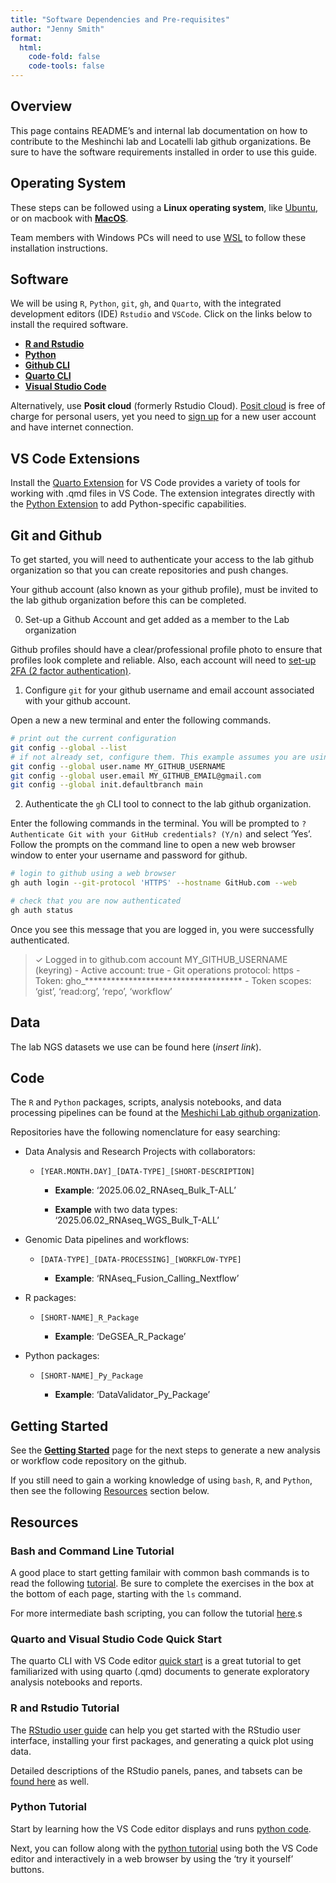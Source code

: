 ```yaml
---
title: "Software Dependencies and Pre-requisites"
author: "Jenny Smith"
format: 
  html:
    code-fold: false
    code-tools: false
---
```


::: callout-tip
## Overview

This page contains README's and internal lab documentation on how to contribute to the Meshinchi lab and Locatelli lab github organizations. Be sure to have the software requirements installed in order to use this guide.
:::

## Operating System

These steps can be followed using a **Linux operating system**, like [Ubuntu](https://ubuntu.com/), or on macbook with [**MacOS**](https://www.apple.com/os/macos/). 

::: callout-important
Team members with Windows PCs will need to use [WSL](https://learn.microsoft.com/en-us/windows/wsl/about) to follow these installation instructions. 
:::

## Software

We will be using `R`, `Python`, `git`, `gh`, and `Quarto`, with the integrated development editors (IDE) `Rstudio` and `VSCode`. Click on the links below to install the required software.

::: {.external target="_blank"}

-   [**R and Rstudio**](https://posit.co/download/rstudio-desktop/)
-   [**Python**](https://www.python.org/downloads/)
-   [**Github CLI**](https://cli.github.com/)
-   [**Quarto CLI**](https://quarto.org/docs/download/)
-   [**Visual Studio Code**](https://code.visualstudio.com/)

Alternatively, use **Posit cloud** (formerly Rstudio Cloud). [Posit cloud](https://posit.cloud) is free of charge for personal users, yet you need to [sign up](https://posit.cloud/plans/free) for a new user account and have internet connection.

## VS Code Extensions

Install the [Quarto Extension](https://marketplace.visualstudio.com/items?itemName=quarto.quarto) for VS Code provides a variety of tools for working with .qmd files in VS Code. The extension integrates directly with the [Python Extension](https://marketplace.visualstudio.com/items?itemName=ms-python.python) to add Python-specific capabilities.


## Git and Github 

To get started, you will need to authenticate your access to the lab github organization so that you can create repositories and push changes. 

::: callout-important
Your github account (also known as your github profile), must be invited to the lab github organization before this can be completed. 
:::

0. Set-up a Github Account and get added as a member to the Lab organization

Github profiles should have a clear/professional profile photo to ensure that profiles look complete and reliable. Also, each account will need to [set-up 2FA (2 factor authentication)](https://docs.github.com/en/authentication/securing-your-account-with-two-factor-authentication-2fa/configuring-two-factor-authentication#configuring-two-factor-authentication-using-text-messages).


1. Configure `git` for your github username and email account associated with your github account. 

Open a new a new terminal and enter the following commands.

```bash
# print out the current configuration 
git config --global --list
# if not already set, configure them. This example assumes you are using a gmail account.
git config --global user.name MY_GITHUB_USERNAME
git config --global user.email MY_GITHUB_EMAIL@gmail.com
git config --global init.defaultbranch main
```

2. Authenticate the `gh` CLI tool to connect to the lab github organization.

Enter the following commands in the terminal. You will be prompted to `? Authenticate Git with your GitHub credentials? (Y/n)` and select 'Yes'. Follow the prompts on the command line to open a new web browser window to enter your username and password for github.

```bash
# login to github using a web browser
gh auth login --git-protocol 'HTTPS' --hostname GitHub.com --web

# check that you are now authenticated
gh auth status
```

Once you see this message that you are logged in, you were successfully authenticated. 

>   ✓ Logged in to github.com account MY_GITHUB_USERNAME (keyring)
>  - Active account: true
>  - Git operations protocol: https
>  - Token: gho_************************************
>  - Token scopes: 'gist', 'read:org', 'repo', 'workflow'

## Data

The lab NGS datasets we use can be found here (*insert link*).

## Code

The `R` and `Python` packages, scripts, analysis notebooks, and data processing pipelines can be found at the [Meshichi Lab github organization](https://github.com/Meshinchi-Lab).

Repositories have the following nomenclature for easy searching:

-   Data Analysis and Research Projects with collaborators:

    -   `[YEAR.MONTH.DAY]_[DATA-TYPE]_[SHORT-DESCRIPTION]`

        -   **Example**: '2025.06.02_RNAseq_Bulk_T-ALL'

        -   **Example** with two data types: '2025.06.02_RNAseq_WGS_Bulk_T-ALL'

-   Genomic Data pipelines and workflows:

    -   `[DATA-TYPE]_[DATA-PROCESSING]_[WORKFLOW-TYPE]`

        -   **Example**: 'RNAseq_Fusion_Calling_Nextflow'

-   R packages:

    -   `[SHORT-NAME]_R_Package`

        -   **Example**: 'DeGSEA_R_Package'

-   Python packages:

    -   `[SHORT-NAME]_Py_Package`

        -   **Example**: 'DataValidator_Py_Package'

## Getting Started

See the [**Getting Started**](git_github_overview.html) page for the next steps to generate a new analysis or workflow code repository on the github.

If you still need to gain a working knowledge of using `bash`, `R`, and `Python`, then see the following [Resources](prerequisites.html#resources) section below.

## Resources

### Bash and Command Line Tutorial

A good place to start getting familair with common bash commands is to read the following [tutorial](https://www.w3schools.com/bash/bash_commands.php). Be sure to complete the exercises in the box at the bottom of each page, starting with the `ls` command.

For more intermediate bash scripting, you can follow the tutorial [here](https://www.freecodecamp.org/news/bash-scripting-tutorial-linux-shell-script-and-command-line-for-beginners/).s

### Quarto and Visual Studio Code Quick Start

The quarto CLI with VS Code editor [quick start](https://quarto.org/docs/get-started/hello/vscode.html) is a great tutorial to get familiarized with using quarto (.qmd) documents to generate exploratory analysis notebooks and reports.

### R and Rstudio Tutorial

The [RStudio user guide](https://docs.posit.co/ide/user/ide/get-started/) can help you get started with the RStudio user interface, installing your first packages, and generating a quick plot using data.

Detailed descriptions of the RStudio panels, panes, and tabsets can be [found here](https://docs.posit.co/ide/user/ide/guide/ui/ui-panes.html) as well.

### Python Tutorial

Start by learning how the VS Code editor displays and runs [python code](https://code.visualstudio.com/docs/python/python-quick-start).

Next, you can follow along with the [python tutorial](https://www.w3schools.com/python/python_intro.asp) using both the VS Code editor and interactively in a web browser by using the 'try it yourself' buttons.

:::